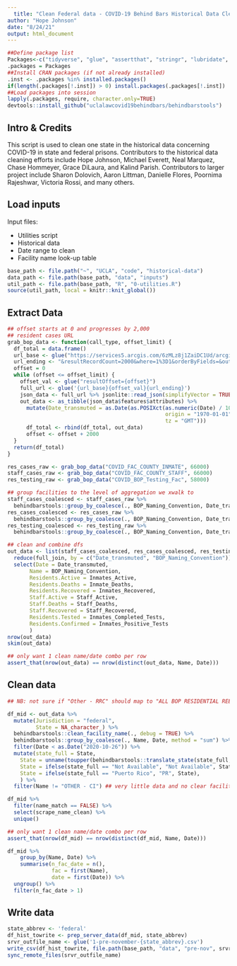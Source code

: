 ```yaml
---
  title: "Clean Federal data - COVID-19 Behind Bars Historical Data Cleaning"
author: "Hope Johnson"
date: "8/24/21"
output: html_document
---
```

  
```r
##Define package list
Packages<-c("tidyverse", "glue", "assertthat", "stringr", "lubridate", "devtools", "rlang")
.packages = Packages
##Install CRAN packages (if not already installed)
.inst <- .packages %in% installed.packages()
if(length(.packages[!.inst]) > 0) install.packages(.packages[!.inst])
##Load packages into session 
lapply(.packages, require, character.only=TRUE)
devtools::install_github("uclalawcovid19behindbars/behindbarstools")
```

## Intro & Credits

This script is used to clean one state in the historical data concerning COVID-19 in state and federal prisons. Contributors to the historical data cleaning efforts include Hope Johnson, Michael Everett, Neal Marquez, Chase Hommeyer, Grace DiLaura, and Kalind Parish. Contributors to larger project include Sharon Dolovich, Aaron Littman, Danielle Flores, Poornima Rajeshwar, Victoria Rossi, and many others. 


## Load inputs

Input files: 
  
* Utilities script
* Historical data
* Date range to clean 
* Facility name look-up table 

```r
base_path <- file.path("~", "UCLA", "code", "historical-data")
data_path <- file.path(base_path, "data", "inputs")
util_path <- file.path(base_path, "R", "0-utilities.R")
source(util_path, local = knitr::knit_global())
```

## Extract Data

```r
## offset starts at 0 and progresses by 2,000
## resident cases URL 
grab_bop_data <- function(call_type, offset_limit) {
  df_total = data.frame()
  url_base <- glue("https://services5.arcgis.com/6zMLz8j1ZaiDC1Ud/arcgis/rest/services/{call_type}_Public/FeatureServer/0/query?f=json&cacheHint=true&")
  url_ending <- "&resultRecordCount=2000&where=1%3D1&orderByFields=&outFields=*&returnGeometry=false&spatialRel=esriSpatialRelIntersects"
  offset = 0 
  while (offset <= offset_limit) {
    offset_val <- glue("resultOffset={offset}")
    full_url <- glue('{url_base}{offset_val}{url_ending}')
    json_data <- full_url %>% jsonlite::read_json(simplifyVector = TRUE)
    out_data <- as_tibble(json_data$features$attributes) %>%
      mutate(Date_transmuted = as.Date(as.POSIXct(as.numeric(Date) / 1000,
                                                  origin = "1970-01-01",
                                                  tz = "GMT")))
      df_total <- rbind(df_total, out_data)
      offset <- offset + 2000
  }
  return(df_total)
}

res_cases_raw <- grab_bop_data("COVID_FAC_COUNTY_INMATE", 66000)
staff_cases_raw <- grab_bop_data("COVID_FAC_COUNTY_STAFF", 66000) 
res_testing_raw <- grab_bop_data("COVID_BOP_Testing_Fac", 58000) 

## group facilities to the level of aggregation we xwalk to 
staff_cases_coalesced <- staff_cases_raw %>% 
  behindbarstools::group_by_coalesce(., BOP_Naming_Convention, Date_transmuted, method = "sum")
res_cases_coalesced <- res_cases_raw %>% 
  behindbarstools::group_by_coalesce(., BOP_Naming_Convention, Date_transmuted, method = "sum")
res_testing_coalesced <- res_testing_raw %>% 
  behindbarstools::group_by_coalesce(., BOP_Naming_Convention, Date_transmuted, method = "sum")

## clean and combine dfs
out_data <- list(staff_cases_coalesced, res_cases_coalesced, res_testing_coalesced) %>% 
  reduce(full_join, by = c("Date_transmuted", "BOP_Naming_Convention")) %>%
  select(Date = Date_transmuted,
       Name = BOP_Naming_Convention,
       Residents.Active = Inmates_Active,
       Residents.Deaths = Inmate_Deaths,
       Residents.Recovered = Inmates_Recovered,
       Staff.Active = Staff_Active,
       Staff.Deaths = Staff_Deaths,
       Staff.Recovered = Staff_Recovered,
       Residents.Tested = Inmates_Completed_Tests,
       Residents.Confirmed = Inmates_Positive_Tests
       ) 
nrow(out_data)
skim(out_data)

## only want 1 clean name/date combo per row
assert_that(nrow(out_data) == nrow(distinct(out_data, Name, Date)))

```

## Clean data

```r
## NB: not sure if "Other - RRC" should map to "ALL BOP RESIDENTIAL REENTRY CENTERS" 

df_mid <- out_data %>%
  mutate(Jurisdiction = "federal",
         State = NA_character_) %>% 
  behindbarstools::clean_facility_name(., debug = TRUE) %>%
  behindbarstools::group_by_coalesce(., Name, Date, method = "sum") %>% ## another group_by_coalesce for "ALL BOP RESIDENTIAL REENTRY CENTERS"
  filter(Date < as.Date("2020-10-26")) %>%
  mutate(state_full = State,  
    State = unname(toupper(behindbarstools::translate_state(state_full, reverse = TRUE))),
    State = ifelse(state_full == "Not Available", "Not Available", State),
    State = ifelse(state_full == "Puerto Rico", "PR", State),
    ) %>%
  filter(Name != "OTHER - CI") ## very little data and no clear facility 

df_mid %>%
  filter(name_match == FALSE) %>% 
  select(scrape_name_clean) %>%
  unique()

## only want 1 clean name/date combo per row
assert_that(nrow(df_mid) == nrow(distinct(df_mid, Name, Date)))

df_mid %>% 
    group_by(Name, Date) %>% 
    summarise(n_fac_date = n(),
              fac = first(Name),
              date = first(Date)) %>% 
  ungroup() %>%
  filter(n_fac_date > 1)
```

## Write data

```r
state_abbrev <- 'federal'
df_hist_towrite <- prep_server_data(df_mid, state_abbrev)
srvr_outfile_name <- glue('1-pre-november-{state_abbrev}.csv')
write_csv(df_hist_towrite, file.path(base_path, "data", "pre-nov", srvr_outfile_name))
sync_remote_files(srvr_outfile_name)
```








